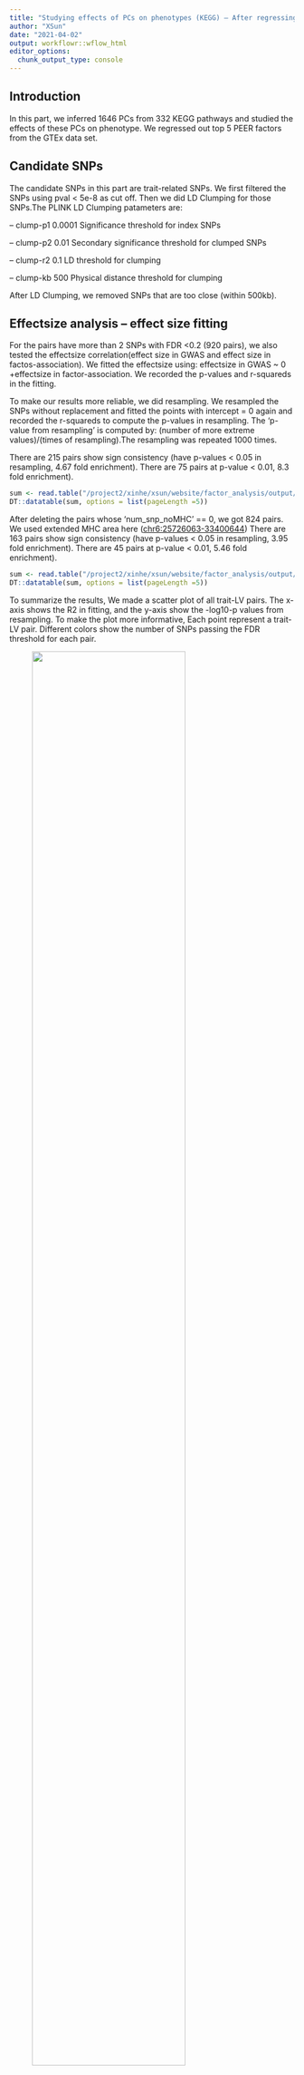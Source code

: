 ```yaml
---
title: "Studying effects of PCs on phenotypes (KEGG) – After regressing out 5 GTEx PEER factors, 'AND' LD Clumping "
author: "XSun"
date: "2021-04-02"
output: workflowr::wflow_html
editor_options:
  chunk_output_type: console
---
```



## **Introduction**

In this part, we inferred 1646 PCs from 332 KEGG pathways and studied the effects of these PCs on phenotype. We regressed out top 5 PEER factors from the GTEx data set. 

## **Candidate SNPs**

The candidate SNPs in this part are trait-related SNPs. We first filtered the SNPs using pval < 5e-8 as cut off. Then we did LD Clumping for those SNPs.The PLINK LD Clumping patameters are:

– clump-p1 0.0001 Significance threshold for index SNPs

– clump-p2 0.01 Secondary significance threshold for clumped SNPs

– clump-r2 0.1 LD threshold for clumping

– clump-kb 500 Physical distance threshold for clumping

After LD Clumping, we removed SNPs that are too close (within 500kb).

## **Effectsize analysis -- effect size fitting**

For the pairs have more than 2 SNPs with FDR <0.2 (920 pairs), we also tested the effectsize correlation(effect size in GWAS and effect size in factos-association). We fitted the effectsize using: effectsize in GWAS ~ 0 +effectsize in factor-association. We recorded the p-values and r-squareds in the fitting.

To make our results more reliable, we did resampling. We resampled the SNPs without replacement and fitted the points with intercept = 0 again and recorded the r-squareds to compute the p-values in resampling. The 'p-value from resampling' is computed by: (number of more extreme values)/(times of resampling).The resampling was repeated 1000 times.

There are 215 pairs show sign consistency (have p-values < 0.05 in resampling, 4.67 fold enrichment). There are 75 pairs at p-value < 0.01, 8.3 fold enrichment). 


```r
sum <- read.table("/project2/xinhe/xsun/website/factor_analysis/output/simple_sum_pcs_reg_5_d500d.txt", header = T)
DT::datatable(sum, options = list(pageLength =5))
```

After deleting the pairs whose 'num_snp_noMHC' == 0, we got 824 pairs. We used extended MHC area here ([chr6:25726063-33400644](https://www.nature.com/articles/nrg1489)) There are 163 pairs show sign consistency (have p-values < 0.05 in resampling, 3.95 fold enrichment). There are 45 pairs at p-value < 0.01, 5.46 fold enrichment).  

```r
sum <- read.table("/project2/xinhe/xsun/website/factor_analysis/output/simple_sum_noMHC_pcs_reg_5_extend_d500d.txt", header = T)
DT::datatable(sum, options = list(pageLength =5))
```


To summarize the results, We made a scatter plot of all trait-LV pairs. The x-axis shows the R2 in fitting, and the y-axis show the -log10-p values from resampling. To make the plot more informative, Each point represent a trait-LV pair. Different colors show the number of SNPs passing the FDR threshold for each pair.


<figure class="half">
    <img src="https://github.com/xsun1229/factor_analysis/raw/master/output/effectsizesum_0.2_kegg_pc_reg_5_d500d.jpeg" width="80%">
</figure>

![](https://github.com/xsun1229/factor_analysis/raw/master/output/effectsizesum_0.2_kegg_pc_reg_5_d500d.jpeg)


## **Detailed results for 'eo_pwy211_pc3' **

The related pathway is : Regulation of actin cytoskeleton [ several reports have examined the role of the actin cytoskeleton in activation of human eosinophils](https://www.jacionline.org/article/S0091-6749(03)01249-1/fulltext)

```r
load("/project2/xinhe/xsun/website/factor_analysis/output/info_table_annot_pval_kegg_pc_reg_5_d500d_eo.rdata")

DT::datatable(final_full, options = list(pageLength =5))
```

![](https://github.com/xsun1229/factor_analysis/raw/master/output/effectsize_pwy211_pc3_eo_pval5e8_d500d.jpeg)


## **Detailed results for 'TG_pwy211_pc2' **

The related pathway is : Primary bile acid biosynthesis 

It seems that this pathway is nort biological plausible.

```r
load("/project2/xinhe/xsun/website/factor_analysis/output/info_table_annot_pval_kegg_pc_reg_5_d500d_TG.rdata")

DT::datatable(final_full, options = list(pageLength =5))
```

![](https://github.com/xsun1229/factor_analysis/raw/master/output/effectsize_pwy13_pc2_TG_pval5e8_d500d.jpeg)


## **Detailed results for granulocyte count **

The table below shows the SNP details. We deleted the pairs that only have SNPs in MHC area.

We found 4 SNPs drive different pathways:

```r
chr3_128603030_AG_A_b38 : row 4,29
chr8_8237348_G_A_b38 : row 2,19,22,26
chr8_9061626_G_A_b38 : row 3,23
chr11_108378047_C_G_b38 : row 1,18
```

```r
sum <- read.table("/project2/xinhe/xsun/website/factor_analysis/output/gran_kegg_pc_reg_5_d500d.txt", header = T, fill = T, sep = "\t")
DT::datatable(sum, options = list(pageLength =5))
```


There are 9 pathways in this table: 

[1] "Circadian rhythm"  [Circadian rhythms are present in many cellular and humoral components of the immune system. Granulocytes and monocytes exhibit circadian oscillations in their numbers in blood, both in humans and mice ](https://www.frontiersin.org/articles/10.3389/fimmu.2020.00576/full)                                     

[2] "Ether lipid metabolism"                                

[3] "Fatty acid biosynthesis"                               

[4] "Glycosylphosphatidylinositol (GPI)-anchor biosynthesis"

[5] "Lysine degradation"                                    

[6] "Pyruvate metabolism"                                   

[7] "Regulation of actin cytoskeleton"                      

[8] "Ribosome"                                              

[9] "Steroid hormone biosynthesis"   [may be related through some other mediator: These findings implicate GM-CSF as a local mediator of steroid-driven remodeling events in the cycling and preimplantation endometrium, possibly acting through the recruitment and behavioral regulation of granulocytes and macrophages. ](https://pubmed.ncbi.nlm.nih.gov/8838016/)   


```r
load("/project2/xinhe/xsun/website/factor_analysis/output/info_table_annot_pval_kegg_pc_reg_5_d500d_gran.rdata")

DT::datatable(final_full, options = list(pageLength =5))
```


## **Detailed results for ukb.allasthma **

The table below shows the SNP details. We deleted the pairs that only have SNPs in MHC area.

We found 3 SNPs drive different pathways:

```r
chr1_152313385_G_A_b38 : row 2,7,9,13,15,17
chr5_119355086_C_G_b38 : row 6,8,12,16
chr7_20547220_A_G_b38 : row 5,14,18
```

```r
sum <- read.table("/project2/xinhe/xsun/website/factor_analysis/output/ukb.allasthma_kegg_pc_reg_5_d500d.txt", header = T, fill = T, sep = "\t")
DT::datatable(sum, options = list(pageLength =5))
```

There are 9 pathways in this table: 


[1] "Adrenergic signaling in cardiomyocytes"        

[2] "Arrhythmogenic right ventricular cardiomyopathy"   asthma related to Right ventricular diastolic dysfunction but not exactly ARVC : [Asthmatic patients develop right heart affection from early stages through different mechanisms. The current study was performed aiming to assess the right ventricular diastolic dysfunction in different asthmatic stages.](https://www.sciencedirect.com/science/article/pii/S0422763813002094)
 
[3] "Calcium signaling pathway"   [Ca2+ signaling pathways part in paper : 'Targeting cell signaling in allergic asthma'](https://www.nature.com/articles/s41392-019-0079-0)                  
[4] "Cardiac muscle contraction"  [no paper shows the direct relationship, but I'm considering the Ca2+ may acts as a cofounder in it.]

[5] "Dilated cardiomyopathy"   [A statistically significant, independent association was observed between idiopathic DCM and a history of asthma ](https://pubmed.ncbi.nlm.nih.gov/2801484/)        

[6] "Fatty acid biosynthesis"      [fatty acid metabolism](https://onlinelibrary.wiley.com/doi/abs/10.1111/all.13180)

[7] "Hypertrophic cardiomyopathy"    [not related: Mistakes and delays in diagnosisabound. Hypertrophic cardiomyopathy commonly“masquerades”as asthma](https://www.amjmed.com/article/S0002-9343(15)00771-8/pdf)      

[8] "Necroptosis"   [Finally, the human and murine necroptosis inhibitor, GW806742X, blocked necroptosis and IL-33 release in vitro and reduced eosinophilia in Aspergillus fumigatus extract-induced asthma in vivo, an allergic inflammation model that is highly dependent on IL-33](https://pubmed.ncbi.nlm.nih.gov/30576068/)  

[9] "Tight junction" 


```r
load("/project2/xinhe/xsun/website/factor_analysis/output/info_table_annot_pval_kegg_pc_reg_5_d500d_ukb.allasthma.rdata")

DT::datatable(final_full, options = list(pageLength =5))
```

## **Detailed results for EUR.IBD **

The table below shows the SNP details. We deleted the pairs that only have SNPs in MHC area.

We found 8 SNPs drive different pathways:

```r
chr2_43226582_G_A_b38 : row 32,34
chr3_48717444_G_T_b38 : row 4,10,12,14,21,23,27,31,36,42,46,50,52
chr5_135109292_C_A_b38: row 33,35,47
chr5_131126137_G_T_b38: row 19,44
chr6_14721666_T_C_b38 : row 2,3,9,11,13,20,22,25,26,30,41,45,49,51,57
chr12_40430996_T_C_b38 : row 7,17,28
chr16_81883307_A_G_b38 : row 6,15,37,39
chr22_21561877_T_C_b38: row 8,38,40,54,56
```

```r
sum <- read.table("/project2/xinhe/xsun/website/factor_analysis/output/EUR.IBD_kegg_pc_reg_5_d500d.txt", header = T, fill = T, sep = "\t")
DT::datatable(sum, options = list(pageLength =5))
```

There are 26 pathways in this table: 

 [1] "Alcoholism"    paper: [Alcohol consumption is a potential trigger for flare in Inflammatory Bowel Disease (IBD) flare ](https://www.ncbi.nlm.nih.gov/pmc/articles/PMC3708696/)                          
 
 [2] "Amyotrophic lateral sclerosis"           
 
 [3] "Axon guidance"                           
 
 [4] "Bacterial invasion of epithelial cells"  paper: [The epithelial layer is essential for the proper functioning of the gastrointestinal tract, and its increased permeability to the luminal antigens may lead to the inflammatory processes and mucosal damage observed in IBD](https://www.ncbi.nlm.nih.gov/pmc/articles/PMC2604805/) 
 
 [5] "Basal transcription factors"   paper: [Genome-wide association studies (GWAS) have detected single-nucleotide polymorphisms(SNPs) in genes encoding cytokines or transcription factors that control cytokine-mediated activationof immune cells associated with the pathogenesis of IBD](https://www.google.com/url?sa=t&rct=j&q=&esrc=s&source=web&cd=&cad=rja&uact=8&ved=2ahUKEwiTptulluTvAhWBsJ4KHc41C9IQFjABegQIAhAD&url=https%3A%2F%2Fwww.mdpi.com%2F1422-0067%2F21%2F9%2F3207%2Fpdf&usg=AOvVaw0WoX2S3bSMdIymOtAy6p1E)          
 
 [6] "beta-Alanine metabolism" paper : [the most impacted by IBD pathways are: glycine, serine and threonine metabolism, taurine and hypotaurine metabolism, alanine, aspartate and glutamate metabolism, arginine and proline metabolism, glycerophospholipid metabolism, pyruvate metabolism, aminoacyl-tRNA biosynthesis, phenylalanine metabolism, sulphur metabolism, primary bile acid biosynthesis, and beta-alanine metabolism](https://www.sciencedirect.com/science/article/pii/S1896112619300264)                
 
 [7] "Cardiac muscle contraction"  [IBD may relates to Cardiovascular diseases](https://www.ncbi.nlm.nih.gov/pmc/articles/PMC6348818/)            
 
 [8] "Complement and coagulation cascades"   paper : [We review the evidence base for the role and potential therapeutic manipulation of the complement cascade in inflammatory bowel disease](https://pubmed.ncbi.nlm.nih.gov/24831561/)  
 
 [9] "Dilated cardiomyopathy"   paper :same with [7]               

[10] "Fatty acid degradation"  paper: [1](https://www.ncbi.nlm.nih.gov/pmc/articles/PMC4100336/) [2](https://www.sciencedirect.com/science/article/pii/S0925443905001870)            

[11] "Human immunodeficiency virus 1 infection"  paper: [Human immunodeficiency virus infection, the acquired immunodeficiency syndrome, and inflammatory bowel disease ](https://pubmed.ncbi.nlm.nih.gov/8835895/)

[12] "Hypertrophic cardiomyopathy"     paper :same with [7]         

[13] "Malaria"                                 

[14] "Mitophagy - animal"  paper : [Inflammatory Bowel Disease at the Intersection of Autophagy and Immunity: Insights from Human Genetics](https://link.springer.com/chapter/10.1007/978-3-030-28703-0_14)           

[15] "Non-small cell lung cancer"              

[16] "Other glycan degradation"                

[17] "Pancreatic cancer"   paper : [People with IBD had a 3.36-fold higher risk of pancreatic cancer](https://www.webmd.com/ibd-crohns-disease/news/20100505/ibd-may-raise-risk-of-pancreatic-cancer)                    

[18] "Parkinson disease"  paper : [Inflammatory bowel disease and Parkinson’s disease: common pathophysiological links](https://gut.bmj.com/content/70/2/408)     

[19] "Pertussis"   paper : [Many Inflammatory Bowel Disease Patients Are Not Immune to Measles or Pertussis](https://pubmed.ncbi.nlm.nih.gov/27557706/)                 

[20] "Phosphonate and phosphinate metabolism"  

[21] "Porphyrin and chlorophyll metabolism"    

[22] "Renal cell carcinoma"                    

[23] "Renin-angiotensin system"   paper : [Upregulation of circulating  components of the alternative  renin-angiotensin system in inflammatory bowel disease: A pilot study](https://journals.sagepub.com/doi/pdf/10.1177/1470320314521086)             

[24] "Ribosome"                                

[25] "RNA transport"                           

[26] "Viral carcinogenesis"  



```r
load("/project2/xinhe/xsun/website/factor_analysis/output/info_table_annot_pval_kegg_pc_reg_5_d500d_EUR.IBD.rdata")

DT::datatable(final_full, options = list(pageLength =5))
```